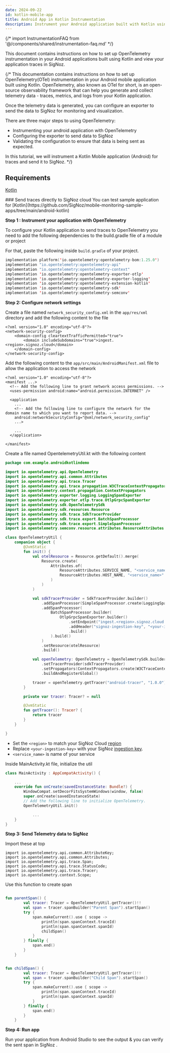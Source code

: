 ```yaml
---
date: 2024-09-22
id: kotlin-mobile-app
title: Android App in Kotlin Instrumentation
description: Instrument your Android application built with Kotlin using OpenTelemetry and send data to SigNoz
---
```


{/* import InstrumentationFAQ from '@/components/shared/instrumentation-faq.md' */}

This document contains instructions on how to set up OpenTelemetry instrumentation in your Android applications built using Kotlin and view your application traces in SigNoz.

{/* This documentation contains instructions on how to set up OpenTelemetry(OTel) instrumentation in your Android mobile application built using Kotlin. OpenTelemetry, also known as OTel for short, is an open-source observability framework that can help you generate and collect telemetry data - traces, metrics, and logs from your Kotlin application.

Once the telemetry data is generated, you can configure an exporter to send the data to SigNoz for monitoring and visualization.

There are three major steps to using OpenTelemetry:

- Instrumenting your android application with OpenTelemetry
- Configuring the exporter to send data to SigNoz
- Validating the configuration to ensure that data is being sent as expected.

In this tutorial, we will instrument a Kotlin Mobile application (Android) for traces and send it to SigNoz. */}

## Requirements

[Kotlin](https://kotlinlang.org/api/latest/jvm/stdlib/org.w3c.dom.svg/-s-v-g-a-element/download.html)

<Tabs entityName="plans">
<TabItem value="cloud" label="SigNoz Cloud" default>
### Send traces directly to SigNoz cloud

<Admonition type="info">
You can test sample application for [Kotlin](https://github.com/SigNoz/mobile-monitoring-sample-apps/tree/main/android-kotlin)
</Admonition>

**Step 1 : Instrument your application with OpenTelemetry**

To configure your Kotlin application to send traces to OpenTelemetry you need to add the following dependencies to the build.gradle file of a module or project

For that, paste the following inside `build.gradle` of your project.

```kotlin
implementation platform('io.opentelemetry:opentelemetry-bom:1.25.0')
implementation "io.opentelemetry:opentelemetry-api"
implementation "io.opentelemetry:opentelemetry-context"
implementation 'io.opentelemetry:opentelemetry-exporter-otlp'
implementation 'io.opentelemetry:opentelemetry-exporter-logging'
implementation 'io.opentelemetry:opentelemetry-extension-kotlin'
implementation 'io.opentelemetry:opentelemetry-sdk'
implementation 'io.opentelemetry:opentelemetry-semconv'
```

**Step 2: Configure network settings**

Create a file named `network_security_config.xml` in the `app/res/xml` directory and add the following content to the file

```
<?xml version="1.0" encoding="utf-8"?>
<network-security-config>
    <domain-config cleartextTrafficPermitted="true">
        <domain includeSubdomains="true">ingest.<region>.signoz.cloud</domain>
    </domain-config>
</network-security-config>
```

Add the following content to the `app/src/main/AndroidManifest.xml` file to allow the application to access the network

```
<?xml version="1.0" encoding="utf-8"?>
<manifest ...>
  <!-- Add the following line to grant network access permissions. -->
  <uses-permission android:name="android.permission.INTERNET" />

  <application
    ...
    <!-- Add the following line to configure the network for the domain name to which you want to report data. -->
    android:networkSecurityConfig="@xml/network_security_config"
    ...>

    ...
  </application>

</manifest>
```

Create a file named OpentelemetryUtil.kt with the following content

```kotlin
package com.example.androidkotlindemo

import io.opentelemetry.api.OpenTelemetry
import io.opentelemetry.api.common.Attributes
import io.opentelemetry.api.trace.Tracer
import io.opentelemetry.api.trace.propagation.W3CTraceContextPropagator
import io.opentelemetry.context.propagation.ContextPropagators
import io.opentelemetry.exporter.logging.LoggingSpanExporter
import io.opentelemetry.exporter.otlp.trace.OtlpGrpcSpanExporter
import io.opentelemetry.sdk.OpenTelemetrySdk
import io.opentelemetry.sdk.resources.Resource
import io.opentelemetry.sdk.trace.SdkTracerProvider
import io.opentelemetry.sdk.trace.export.BatchSpanProcessor
import io.opentelemetry.sdk.trace.export.SimpleSpanProcessor
import io.opentelemetry.semconv.resource.attributes.ResourceAttributes

class OpenTelemetryUtil {
    companion object {
        @JvmStatic
        fun init() {
            val otelResource = Resource.getDefault().merge(
                Resource.create(
                    Attributes.of(
                        ResourceAttributes.SERVICE_NAME, "<service_name>",
                        ResourceAttributes.HOST_NAME, "<service_name>"
                    )
                )
            )

            val sdkTracerProvider = SdkTracerProvider.builder()
                .addSpanProcessor(SimpleSpanProcessor.create(LoggingSpanExporter.create()))
                .addSpanProcessor(
                    BatchSpanProcessor.builder(
                        OtlpGrpcSpanExporter.builder()
                            .setEndpoint("ingest.<region>.signoz.cloud:443/v1/traces")
                            .addHeader("signoz-ingestion-key", "<your-ingestion-key>")
                            .build()
                    ).build()
                )
                .setResource(otelResource)
                .build()

            val openTelemetry: OpenTelemetry = OpenTelemetrySdk.builder()
                .setTracerProvider(sdkTracerProvider)
                .setPropagators(ContextPropagators.create(W3CTraceContextPropagator.getInstance()))
                .buildAndRegisterGlobal()

            tracer = openTelemetry.getTracer("android-tracer", "1.0.0")
        }

        private var tracer: Tracer? = null

        @JvmStatic
        fun getTracer(): Tracer? {
            return tracer
        }
    }

}
```

- Set the `<region>` to match your SigNoz Cloud [region](https://signoz.io/docs/ingestion/signoz-cloud/overview/#endpoint)
- Replace `<your-ingestion-key>` with your SigNoz [ingestion key](https://signoz.io/docs/ingestion/signoz-cloud/keys/).
- `<service_name>` is name of your service

Inside MainActivity.kt file, initialize the util

```kotlin
class MainActivity : AppCompatActivity() {

    ...
    override fun onCreate(savedInstanceState: Bundle?) {
        WindowCompat.setDecorFitsSystemWindows(window, false)
        super.onCreate(savedInstanceState)
        // Add the following line to initialize OpenTelemetry. 
        OpenTelemetryUtil.init()

            ...
    }
}
```

**Step 3: Send Telemetry data to SigNoz**

Import these at top 

```
import io.opentelemetry.api.common.AttributeKey;
import io.opentelemetry.api.common.Attributes;
import io.opentelemetry.api.trace.Span;
import io.opentelemetry.api.trace.StatusCode;
import io.opentelemetry.api.trace.Tracer;
import io.opentelemetry.context.Scope;
```

Use this function to create span 

```kotlin

fun parentSpan() {
        val tracer: Tracer = OpenTelemetryUtil.getTracer()!!
        val span = tracer.spanBuilder("Parent Span").startSpan()
        try {
            span.makeCurrent().use { scope ->
                println(span.spanContext.traceId)
                println(span.spanContext.spanId)
                childSpan()
            }
        } finally {
            span.end()
        }
    }


fun childSpan() {
        val tracer: Tracer = OpenTelemetryUtil.getTracer()!!
        val span = tracer.spanBuilder("Child Span").startSpan()
        try {
            span.makeCurrent().use { scope ->
                println(span.spanContext.traceId)
                println(span.spanContext.spanId)
            }
        } finally {
            span.end()
        }
    }

```


**Step 4: Run app**

Run your application from Android Studio to see the output & you can verify the sent span in SigNoz .
</TabItem>
</Tabs>